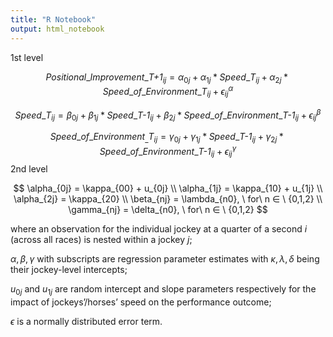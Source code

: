```yaml
---
title: "R Notebook"
output: html_notebook
---
```




1st level

$$
Positional \_ Improvement\_\textit{T+1}_{ij} = 
\alpha_{0j} + \alpha_{1j}*Speed\_\textit{T}_{ij} + \alpha_{2j}*Speed\_of\_Environment \_ \textit{T}_{ij} + \epsilon^\alpha_{ij}
$$

$$
Speed\_{T}_{ij} = \beta_{0j} + \beta_{1j}*Speed\_\textit{T-1}_{ij} + \beta_{2j}*Speed\_of\_Environment\_\textit{T-1}_{ij} + \epsilon^\beta_{ij}
$$


$$
Speed\_of\_Environment_\_{T}_{ij} = \gamma_{0j} + \gamma_{1j}*Speed\_\textit{T-1}_{ij} + \gamma_{2j}*Speed\_of\_Environment\_\textit{T-1}_{ij} + \epsilon^\gamma_{ij}
$$
2nd level

$$
\alpha_{0j} = \kappa_{00} + u_{0j} \\
\alpha_{1j} = \kappa_{10} + u_{1j} \\
\alpha_{2j} = \kappa_{20}  \\
\beta_{nj} = \lambda_{n0}, \ for\ n ∈ \ {0,1,2} \\ 
\gamma_{nj} = \delta_{n0},  \ for\ n ∈ \ {0,1,2}
$$

where an observation for the individual jockey at a quarter of a second $i$ (across all races) is nested within a jockey $j$;

$\alpha, \beta, \gamma$ with subscripts are regression parameter estimates with $\kappa, \lambda, \delta$ being their jockey-level intercepts;

$u_{0j}$ and $u_{1j}$ are random intercept and slope parameters respectively for the impact of jockeys'/horses' speed on the performance outcome;

$\epsilon$ is a normally distributed error term.




